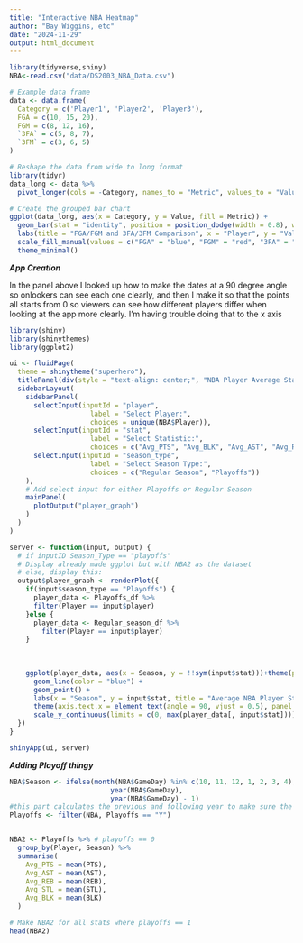 ```yaml
---
title: "Interactive NBA Heatmap"
author: "Bay Wiggins, etc"
date: "2024-11-29"
output: html_document
---
```


```r
library(tidyverse,shiny)
NBA<-read.csv("data/DS2003_NBA_Data.csv")
```

```r
# Example data frame
data <- data.frame(
  Category = c('Player1', 'Player2', 'Player3'),
  FGA = c(10, 15, 20),
  FGM = c(8, 12, 16),
  `3FA` = c(5, 8, 7),
  `3FM` = c(3, 6, 5)
)

# Reshape the data from wide to long format
library(tidyr)
data_long <- data %>%
  pivot_longer(cols = -Category, names_to = "Metric", values_to = "Value")

# Create the grouped bar chart
ggplot(data_long, aes(x = Category, y = Value, fill = Metric)) +
  geom_bar(stat = "identity", position = position_dodge(width = 0.8), width = 0.35) +
  labs(title = "FGA/FGM and 3FA/3FM Comparison", x = "Player", y = "Value") +
  scale_fill_manual(values = c("FGA" = "blue", "FGM" = "red", "3FA" = "green", "3FM" = "orange")) +
  theme_minimal()
```


***App Creation***


In the panel above I looked up how to make the dates at a 90 degree angle so onlookers can see each one clearly, and then I make it so that the points all starts from 0 so viewers can see how different players differ when looking at the app more clearly. I'm having trouble doing that to the x axis

```r
library(shiny)
library(shinythemes)
library(ggplot2)

ui <- fluidPage(
  theme = shinytheme("superhero"),
  titlePanel(div(style = "text-align: center;", "NBA Player Average Statistics")),
  sidebarLayout(
    sidebarPanel(
      selectInput(inputId = "player", 
                    label = "Select Player:", 
                    choices = unique(NBA$Player)),
      selectInput(inputId = "stat", 
                    label = "Select Statistic:", 
                    choices = c("Avg_PTS", "Avg_BLK", "Avg_AST", "Avg_REB", "Avg_STL")),
      selectInput(inputId = "season_type", 
                    label = "Select Season Type:", 
                    choices = c("Regular Season", "Playoffs"))
    ),
    # Add select input for either Playoffs or Regular Season
    mainPanel(
      plotOutput("player_graph")
    )
  )
)

server <- function(input, output) {
  # if inputID Season_Type == "playoffs"
  # Display already made ggplot but with NBA2 as the dataset
  # else, display this:
  output$player_graph <- renderPlot({
    if(input$season_type == "Playoffs") {
      player_data <- Playoffs_df %>% 
      filter(Player == input$player)
    }else {
      player_data <- Regular_season_df %>%
        filter(Player == input$player)
    }
    
    
    
    ggplot(player_data, aes(x = Season, y = !!sym(input$stat)))+theme(plot.title = element_text(hjust = 0.5)) + 
      geom_line(color = "blue") + 
      geom_point() + 
      labs(x = "Season", y = input$stat, title = "Average NBA Player Statistics") + 
      theme(axis.text.x = element_text(angle = 90, vjust = 0.5), panel.border = element_rect(fill = NA, color = "red", size = 2)) + 
      scale_y_continuous(limits = c(0, max(player_data[, input$stat])))
  })
}

shinyApp(ui, server)
```

***Adding Playoff thingy***
```r
NBA$Season <- ifelse(month(NBA$GameDay) %in% c(10, 11, 12, 1, 2, 3, 4), 
                         year(NBA$GameDay), 
                         year(NBA$GameDay) - 1) 
#this part calculates the previous and following year to make sure the graph stays in numerical order, I found from a quick google search that the NBA season is from October to April of the following year.
Playoffs <- filter(NBA, Playoffs == "Y")


NBA2 <- Playoffs %>% # playoffs == 0
  group_by(Player, Season) %>%
  summarise(
    Avg_PTS = mean(PTS),
    Avg_AST = mean(AST),
    Avg_REB = mean(REB),
    Avg_STL = mean(STL),
    Avg_BLK = mean(BLK)
  )

# Make NBA2 for all stats where playoffs == 1
head(NBA2)
```

